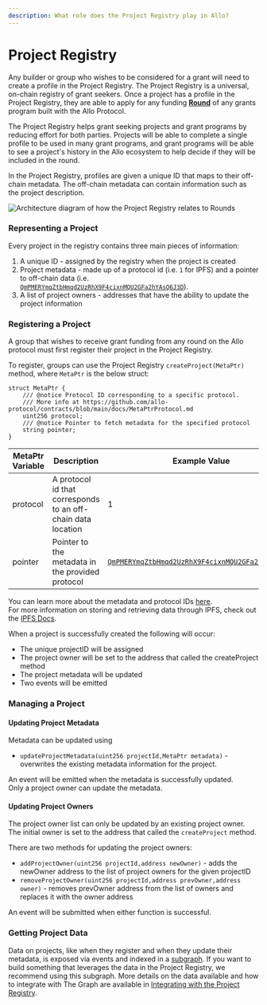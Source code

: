 ```yaml
---
description: What role does the Project Registry play in Allo?
---
```



# Project Registry

Any builder or group who wishes to be considered for a grant will need to create a profile in the Project Registry. The Project Registry is a universal, on-chain registry of grant seekers. Once a project has a profile in the Project Registry, they are able to apply for any funding [**Round**](../round.md) of any grants program built with the Allo Protocol.

The Project Registry helps grant seeking projects and grant programs by reducing effort for both parties. Projects will be able to complete a single profile to be used in many grant programs, and grant programs will be able to see a project's history in the Allo ecosystem to help decide if they will be included in the round.&#x20;

In the Project Registry, profiles are given a unique ID that maps to their off-chain metadata. The off-chain metadata can contain information such as the project description.

<Image
  src="/project-registry.png"
  alt="Architecture diagram of how the Project Registry relates to Rounds"
  width={800}
  height={500}
/>

### Representing a Project

Every project in the registry contains three main pieces of information:

1. A unique ID - assigned by the registry when the project is created
2. Project metadata - made up of a protocol id (i.e. `1` for IPFS) and a pointer to off-chain data (i.e. [`QmPMERYmqZtbHmqd2UzRhX9F4cixnMQU2GFa2hYAsQ6J3D`](https://cloudflare-ipfs.com/ipfs/QmPMERYmqZtbHmqd2UzRhX9F4cixnMQU2GFa2hYAsQ6J3D)).
3. A list of project owners - addresses that have the ability to update the project information

### Registering a Project

A group that wishes to receive grant funding from any round on the Allo protocol must first register their project in the Project Registry.

To register, groups can use the Project Registry `createProject(MetaPtr)` method, where `MetaPtr` is the below struct:

```solidity
struct MetaPtr {
    /// @notice Protocol ID corresponding to a specific protocol.
    /// More info at https://github.com/allo-protocol/contracts/blob/main/docs/MetaPtrProtocol.md
    uint256 protocol;
    /// @notice Pointer to fetch metadata for the specified protocol
    string pointer;
}
```

| MetaPtr Variable | Description                                                  | Example Value                                                                                                                       | Notes                                                  |
| ---------------- | ------------------------------------------------------------ | ----------------------------------------------------------------------------------------------------------------------------------- | ------------------------------------------------------ |
| protocol         | A protocol id that corresponds to an off-chain data location | 1                                                                                                                                   | Currently IPFS (id =1) is the only available protocol. |
| pointer          | Pointer to the metadata in the provided protocol             | [`QmPMERYmqZtbHmqd2UzRhX9F4cixnMQU2GFa2hYAsQ6J3D`](https://cloudflare-ipfs.com/ipfs/QmPMERYmqZtbHmqd2UzRhX9F4cixnMQU2GFa2hYAsQ6J3D) |                                                        |

You can learn more about the metadata and protocol IDs [here](https://github.com/allo-protocol/contracts/blob/main/docs/MetaPtrProtocol.md). \
For more information on storing and retrieving data through IPFS, check out the [IPFS Docs](https://docs.ipfs.tech/concepts/file-systems/#mutable-file-system-mfs).

When a project is successfully created the following will occur:

- The unique projectID will be assigned&#x20;
- The project owner will be set to the address that called the createProject method
- The project metadata will be updated
- Two events will be emitted &#x20;

### Managing a Project

#### Updating Project Metadata

Metadata can be updated using

- `updateProjectMetadata(uint256 projectId,MetaPtr metadata)` - overwrites the existing metadata information for the project.

An event will be emitted when the metadata is successfully updated.\
Only a project owner can update the metadata.

#### Updating Project Owners

The project owner list can only be updated by an existing project owner. The initial owner is set to the address that called the `createProject` method.

There are two methods for updating the project owners:

- `addProjectOwner(uint256 projectId,address newOwner)` - adds the newOwner address to the list of project owners for the given projectID
- `removeProjectOwner(uint256 projectId,address prevOwner,address owner)` - removes prevOwner address from the list of owners and replaces it with the owner address

An event will be submitted when either function is successful.

### Getting Project Data

Data on projects, like when they register and when they update their metadata, is exposed via events and indexed in a [subgraph](../../getting-started/subgraph.md#project-registry). If you want to build something that leverages the data in the Project Registry, we recommend using this subgraph. More details on the data available and how to integrate with The Graph are available in [Integrating with the Project Registry](integrating-with-the-project-registry.md).
